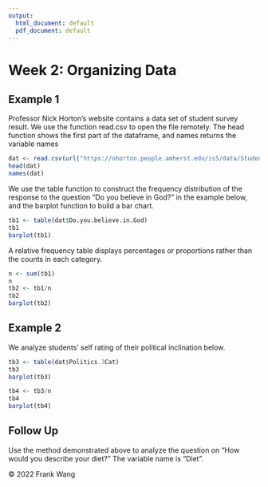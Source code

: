 ```yaml
---
output:
  html_document: default
  pdf_document: default
---
```

# Week 2: Organizing Data

## Example 1

Professor Nick Horton's website contains a data set of student survey 
result.  We use the function read.csv to open the file remotely.  The
head function shows the first part of the dataframe, and names returns 
the variable names

```r
dat <- read.csv(url("https://nhorton.people.amherst.edu/is5/data/Student_survey.csv"))
head(dat)
names(dat)
```

We use the table function to construct the frequency distribution of the
response to the question "Do you believe in God?" in the example below, and
the barplot function to build a bar chart.  

```r
tb1 <- table(dat$Do.you.believe.in.God)
tb1
barplot(tb1)
```

A relative frequency table displays percentages or proportions rather than
the counts in each category.  

```r
n <- sum(tb1)
n
tb2 <- tb1/n
tb2
barplot(tb2)
```

## Example 2

We analyze students' self rating of their political inclination below.

```r
tb3 <- table(dat$Politics.3Cat)
tb3
barplot(tb3)

tb4 <- tb3/n
tb4
barplot(tb4)
```

## Follow Up

Use the method demonstrated above to analyze the question on "How would
you describe your diet?"  The variable name is "Diet".  

&copy; 2022 Frank Wang 

